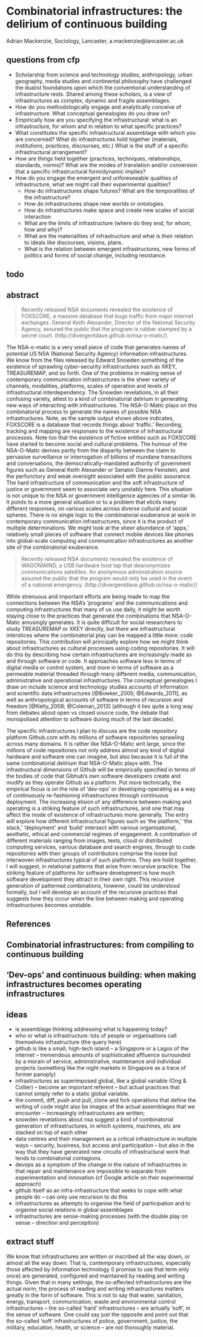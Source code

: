 # Combinatorial infrastructures: the delirium of continuous building

Adrian Mackenzie, Sociology, Lancaster, a.mackenzie@lancaster.ac.uk

## questions from cfp

- Scholarship from science and technology studies, anthropology, urban geography, media studies and continental philosophy have challenged the dualist foundations upon which the conventional understanding of infrastructure rests. Shared among these scholars, is a view of infrastructures as complex, dynamic and fragile assemblages.
- How do you methodologically engage and analytically conceive of infrastructure. What conceptual genealogies do you draw on?
- Empirically how are you specifying the infrastructural: what is an infrastructure, for whom and in relation to what specific practices?   
- What constitutes the specific infrastructural assemblage with which you are concerned? What do infrastructures hold together (materials, institutions, practices, discourses, etc.) What is the stuff of a specific infrastructural arrangement?
- How are things held together (practices, techniques, relationships, standards, norms)? What are the modes of translation and/or conversion that a specific infrastructural form/dynamic implies?
- How do you engage the emergent and unforeseeable qualities of infrastructure, what we might call their experimental qualities?
    - How do infrastructures shape futures? What are the temporalities of the infrastructure? 
    - How do infrastructures shape new worlds or ontologies.  
    - How do infrastructures make space and create new scales of social interaction
    - What are the limits of infrastructure (where do they end, for whom, how and why)?
    - What are the materialities of infrastructure and what is their relation to ideals like discourses, visions, plans.
    - What is the relation between emergent infrastructures, new forms of politics and forms of social change, including resistance.

## todo


## abstract

>    Recently released NSA documents revealed the existence of FOXSCORE, a massive database that bugs traffic from major internet exchanges. General Keith Alexander, Director of the National Security Agency, assured the public that the program is rubber stamped by a secret court. (http://divergentdave.github.io/nsa-o-matic/)

The NSA-o-matic is a very small piece of code that generates names of potential US NSA (National Security Agency) information infrastructures. We know from the files released by Edward Snowden something of the existence of sprawling cyber-security infrastructures such as XKEY, TREASUREMAP, and so forth. One of the problems in making sense of contemporary communication infrastructures is the sheer variety of channels, modalities, platforms, scales of operation and levels of infrastructural interdependency. The Snowden revelations, in all their confusing variety, attest to a kind of combinatorial delirium in generating new ways of interacting with infrastructures. The NSA-O-Matic plays on this combinatorial process to generate the names of possible NSA infrastructures. Note, as the sample output shown above indicates, FOXSCORE is a database that records things about 'traffic.' Recording, tracking and mapping are responses to the existence of infrastructural processes.  Note too that the existence of fictive entities such as FOXSCORE have started to become social and cultural problems. The humour of the NSA-O-Matic derives partly from the disparity between the claim to pervasive surveillance or interrogation of billions of mundane transactions and conversations, the democratically-mandated authority of government figures such as General Keith Alexander or Senator Dianne Feinstein, and the perfunctory and weak oversight associated with the public assurance. The hard infrastructure of communication and the soft infrastructure of justice or government seem to associate very unstably here. 
This situation is not unique to the NSA or government intelligence agencies of a similar ilk. It points to a more general situation or to a problem that elicits many different responses, on various scales across diverse cultural and social spheres. There is no single logic to the combinatorial exuberance at work in contemporary communication infrastructures, since it is the product of multiple determinations. We might look at the sheer abundance of 'apps,' relatively small pieces of software that connect mobile devices like phones into global-scale computing and communication infrastructures as another site of the combinatorial exuberance.


>    Recently released NSA documents revealed the existence of WAGONWIND, a USB hardware host tap that deanonymizes communications satellites. An anonymous administration source assured the public that the program would only be used in the event of a national emergency. (http://divergentdave.github.io/nsa-o-matic/)

While strenuous and important efforts are being made to map the connections between the NSA's 'programs' and the communications and computing infrastructures that many of us use daily, it might be worth staying close to the practices that generate the combinations that NSA-O-Matic amusingly generates. It is quite difficult for social researchers to study TREASUREMAP or XKEY directly, but there are infrastructural interstices where the combinatorial play can be mapped a little more: code repositories. This contribution will principally explore how we might think about infrastructures as cultural processes using coding repositories. It will do this by describing how certain infrastructures are increasingly made as and through software or code. It approaches software less in terms of digital media or control system, and more in terms of software as a permeable material threaded through many different media, communication, administrative and operational infrastructures. The conceptual genealogies I draw on include science and technology studies accounts of information and scientific data infrastructures [@Bowker_2005; @Edwards_2011], as well as anthropological accounts of software in terms of recursion and freedom [@Kelty_2008; @Coleman_2013] (although it lies quite a long way from debates about open vs closed source code, the debate that monopolised attention to software during much of the last decade).

The specific infrastructures I plan to discuss are the code repository platform Github.com with its millions of software repositories sprawling across many domains. It is rather like NSA-O-Matic writ large, since the millions of code repositories not only address almost any kind of digital hardware and software one can imagine, but also because it is full of the same combinatorial delirium that NSA-O-Matic plays with. The infrastructural dimensions of Github will be empirically specified in terms of the bodies of code that Gibhub's own software developers create and modify as they operate Github as a platform. Put more technically, the empirical focus is on the role of 'dev-ops' or developing-operating as a way of continuously re-fashioning infrastructures through continuous deployment. The increasing elision of any difference between making and operating is a striking feature of such infrastructures, and one that may affect the mode of existence of infrastructures more generally. The entry will explore how different infrastructural figures such as 'the platform,' 'the stack,' 'deployment' and 'build' intersect with various organisational, aesthetic, ethical and commercial regimes of engagement. A  combination of different materials ranging from images, texts, cloud or distributed computing services, various database and search engines, through to code repositories with their groups of contributors comprise the loose but interwoven infrastructures typical of such platforms.  They are hold together, I will suggest, in relational patterns that arise from recursive practice. The striking feature of platforms for software development is how much software development they attract in their own right. This recursive generation of patterned combinations, however, could be understood formally, but I will develop an account of the recursive practices that suggests how they occur when the line between making and operating infrastructures becomes unstable.  

## References

## Combinatorial infrastructures: from compiling to continuous building
## 'Dev-ops' and continuous building: when making infrastructures becomes operating infrastructures 


## ideas

- is assemblage thinking addressing what is happening today?
- who or what is infrastructure: lots of people or organisations call themselves infrastructure (the query here)
- github is like a small, high-tech island -- a Singapore or a Lagos of the internet -- tremendous amounts of sophisticated affluence surrounded by a morain of service, administrative, maintenance and individual projects (something like the night markets in Singapore as a trace of former panoply)
- infrastructures as superimposed global, like a global variable (Ong & Collier) -- become an important referent -- but actual practices that cannot simply refer to a static global variable. 
- the commit, diff, push and pull, clone and fork operations that define the writing of code might also be images of the actual assemblages that we encounter -- increasingly infrastructures are written; 
- snowden revelations about nsa suggest a kind of combinatorial generation of infrastructures, in which systems, machines, etc are stacked on top of each other
- data centres and their management as a critical infrastructure in multiple ways -- security, business, but access and participation -- but also in the way that they have generated new circuits of infrastructural work that tends to combinatorial contagions. 
- devops as a symptom of the change in the nature of infrastructres in that repair and maintenance are impossible to separate from experimentation and innovation (cf Google article on their experimental approach)
- github itself as an infra-infrastructure that seeks to cope with what people do -- can only use recursion to do this
- infrastructures as attempts to organise the field of participation and to organise social relations in global assemblages
- infrastructures are sense-making processes (with the double play on sense -- direction and perception)

## extract stuff

We know that infrastructures are written or inscribed all the way down, or almost all the way down. That is, contemporary infrastructures, especially those affected by information technology (I promise to use that term only once) are generated, configured and maintained by reading and writing things. Given that in many settings, the so-affected infrastructures are the actual norm, the process of reading and writing infrastructures matters greatly in the form of software. This is not to say that water, sanitation, energy, transport, communication, waste and environmental control infrastructures -- the so-called 'hard' infrastructures -- are actually 'soft', in the sense of software. One could say just the opposite and point out that the so-called 'soft' infrastructures of  police, government, justice, the military, education, health, or science -- are not thoroughly material. 



